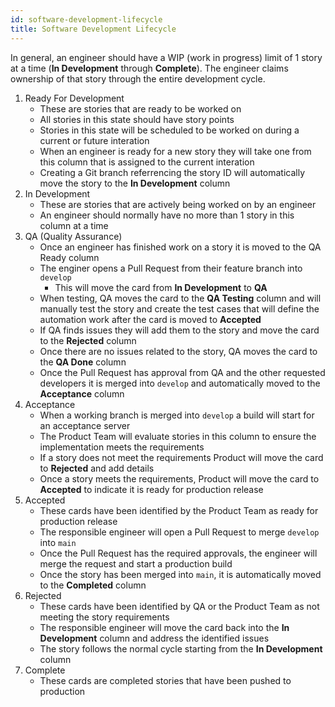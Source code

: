```yaml
---
id: software-development-lifecycle
title: Software Development Lifecycle
---
```


In general, an engineer should have a WIP (work in progress) limit of 1 story at a time (**In Development** through **Complete**). The engineer claims ownership of that story through the entire development cycle.

1. Ready For Development
    * These are stories that are ready to be worked on
    * All stories in this state should have story points
    * Stories in this state will be scheduled to be worked on during a current or future interation
    * When an engineer is ready for a new story they will take one from this column that is assigned to the current interation
    * Creating a Git branch referrencing the story ID will automatically move the story to the **In Development** column
1. In Development
    * These are stories that are actively being worked on by an engineer
    * An engineer should normally have no more than 1 story in this column at a time
1. QA (Quality Assurance)
    * Once an engineer has finished work on a story it is moved to the QA Ready column
    * The enginer opens a Pull Request from their feature branch into `develop`
      * This will move the card from **In Development** to **QA**
    * When testing, QA moves the card to the **QA Testing** column and will manually test the story and create the test cases that will define the automation work after the card is moved to **Accepted**
    * If QA finds issues they will add them to the story and move the card to the **Rejected** column
    * Once there are no issues related to the story, QA moves the card to the **QA Done** column
    * Once the Pull Request has approval from QA and the other requested developers it is merged into `develop` and automatically moved to the **Acceptance** column
1. Acceptance
    * When a working branch is merged into `develop` a build will start for an acceptance server
    * The Product Team will evaluate stories in this column to ensure the implementation meets the requirements
    * If a story does not meet the requirements Product will move the card to **Rejected** and add details
    * Once a story meets the requirements, Product will move the card to **Accepted** to indicate it is ready for production release
1. Accepted
    * These cards have been identified by the Product Team as ready for production release
    * The responsible engineer will open a Pull Request to merge `develop` into `main`
    * Once the Pull Request has the required approvals, the engineer will merge the request and start a production build
    * Once the story has been merged into `main`, it is automatically moved to the **Completed** column
1. Rejected
    * These cards have been identified by QA or the Product Team as not meeting the story requirements
    * The responsible engineer will move the card back into the **In Development** column and address the identified issues
    * The story follows the normal cycle starting from the **In Development** column
1. Complete
    * These cards are completed stories that have been pushed to production
